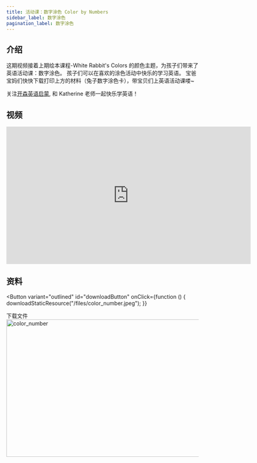 ```yaml
---
title: 活动课：数字涂色 Color by Numbers
sidebar_label: 数字涂色
pagination_label: 数字涂色
---
```




## 介绍

这期视频接着上期绘本课程-White Rabbit's Colors 的颜色主题，为孩子们带来了英语活动课：数字涂色。
孩子们可以在喜欢的涂色活动中快乐的学习英语。
宝爸宝妈们快快下载打印上方的材料（兔子数字涂色卡），带宝贝们上英语活动课喽~

关注[开森英语启蒙](https://space.bilibili.com/20797715), 和 Katherine 老师一起快乐学英语！

## 视频

<iframe
  src="https://player.bilibili.com/player.html?bvid=BV1Cb41197QD&cid=1&page=1"
  scrolling="no"
  border="0"
  frameborder="no"
  framespacing="0"
  allowfullscreen="true"
  width="640"
  height="360"
></iframe>

## 资料

<Button
  variant="outlined"
  id="downloadButton"
  onClick={function () {
    downloadStaticResource("/files/color_number.jpeg");
  }}
>
  下载文件
</Button>
<br />
<img
  src="/files/color_number.jpeg"
  alt="color_number"
  width="640"
  height="360"
/>
